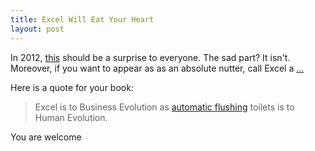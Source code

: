 ```yaml
---
title: Excel Will Eat Your Heart
layout: post
---
```


In 2012, [this][1] should be a surprise to everyone. The sad part? It isn't.
Moreover, if you want to appear as as an absolute nutter, call Excel a [...][2]

Here is a quote for your book:

>Excel is to Business Evolution as [automatic flushing][3] toilets is to Human Evolution.

You are welcome

[1]: http://baselinescenario.com/2013/02/09/the-importance-of-excel/#
[2]: http://youtu.be/-JFfN5pKzFU
[3]: http://youtu.be/d__cHglvOM0
